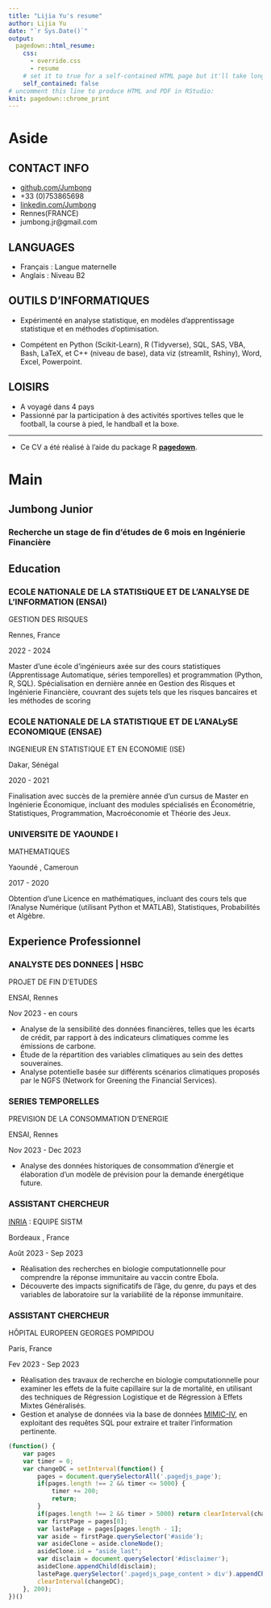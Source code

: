 ```yaml
---
title: "Lijia Yu's resume"
author: Lijia Yu
date: "`r Sys.Date()`"
output:
  pagedown::html_resume:
    css:
      - override.css
      - resume
    # set it to true for a self-contained HTML page but it'll take longer to render
    self_contained: false
# uncomment this line to produce HTML and PDF in RStudio:
knit: pagedown::chrome_print
---
```


Aside
================================================================================

CONTACT INFO {#contact}
--------------------------------------------------------------------------------

- <i class="fa fa-github"></i> [github.com/Jumbong](https://github.com/Jumbong)
- <i class="fa fa-phone"></i> +33 (0)753865698
- <i class="fa-brands fa-linkedin"></i> [linkedin.com/Jumbong](www.linkedin.com/in/junior-jumbong-258330211)
- <i class="fa-solid fa-location-dot"></i>  Rennes(FRANCE)
- <i class="fa-sharp fa-solid fa-envelope"></i> jumbong.jr@gmail.com



LANGUAGES {#contact}
--------------------------------------------------------------------------------

- Français : Langue maternelle
- Anglais :  Niveau B2



OUTILS D'INFORMATIQUES  {#skills}
--------------------------------------------------------------------------------

- Expérimenté en analyse statistique, en modèles d'apprentissage statistique et en méthodes d'optimisation.

- Compétent en Python (Scikit-Learn), R (Tidyverse), SQL, SAS, VBA, Bash, LaTeX, et C++ (niveau de base), data viz (streamlit, Rshiny), Word, Excel, Powerpoint.



LOISIRS {#skills}
--------------------------------------------------------------------------------

- A voyagé dans 4 pays
- Passionné par la participation à des activités sportives telles que le football, la course à pied, le handball et la boxe.

----------------------------------------------------------------------------------

<footer>
- Ce CV a été réalisé à l'aide du package R [**pagedown**](https://github.com/rstudio/pagedown).
</footer>


Main
================================================================================

Jumbong Junior {#title}
--------------------------------------------------------------------------------

### Recherche un stage de fin d'études de 6 mois en Ingénierie Financière


Education {data-icon=graduation-cap data-concise=true}
--------------------------------------------------------------------------------

### ECOLE NATIONALE DE LA STATIStiQUE ET DE L'ANALYSE DE L'INFORMATION (ENSAI)

GESTION DES RISQUES

Rennes, France

2022 - 2024

Master d'une école d'ingénieurs axée sur des cours statistiques (Apprentissage Automatique, séries temporelles) et programmation (Python, R, SQL). Spécialisation en dernière année en Gestion des Risques et Ingénierie Financière, couvrant des sujets tels que les risques bancaires et les méthodes de scoring

### ECOLE NATIONALE DE LA STATISTIQUE ET DE L'ANALySE ECONOMIQUE (ENSAE)

INGENIEUR EN STATISTIQUE ET EN ECONOMIE (ISE)

Dakar, Sénégal

2020 - 2021

Finalisation avec succès de la première année d'un cursus de Master en Ingénierie Économique, incluant des modules spécialisés en Économétrie, Statistiques, Programmation, Macroéconomie et Théorie des Jeux.

### UNIVERSITE DE YAOUNDE I

MATHEMATIQUES

Yaoundé , Cameroun

2017 - 2020

Obtention d'une Licence en mathématiques, incluant des cours tels que l'Analyse Numérique (utilisant Python et MATLAB), Statistiques, Probabilités et Algèbre.

Experience Professionnel {data-icon=suitcase}
--------------------------------------------------------------------------------

### ANALYSTE DES DONNEES | HSBC

PROJET DE FIN D'ETUDES

ENSAI, Rennes

Nov 2023 - en cours


- Analyse de la sensibilité des données financières, telles que les écarts de crédit, par rapport à des indicateurs climatiques comme les émissions de carbone.
- Étude de la répartition des variables climatiques au sein des dettes souveraines.
- Analyse potentielle basée sur différents scénarios climatiques proposés par le NGFS (Network for Greening the Financial Services).

### SERIES TEMPORELLES

PREVISION DE LA CONSOMMATION D'ENERGIE

ENSAI, Rennes

Nov 2023 - Dec 2023

- Analyse des données historiques de consommation d'énergie et élaboration d'un modèle de prévision pour la demande énergétique future.

### ASSISTANT CHERCHEUR

[INRIA](https://www.inria.fr/fr/sistm)  : EQUIPE SISTM

Bordeaux , France

Août 2023 - Sep 2023

- Réalisation des recherches en biologie computationnelle pour comprendre la réponse immunitaire au vaccin contre Ebola.
- Découverte des impacts significatifs de l'âge, du genre, du pays et des variables de laboratoire sur la variabilité de la réponse immunitaire.

### ASSISTANT CHERCHEUR

HÔPITAL EUROPEEN GEORGES POMPIDOU

Paris, France

Fev 2023 -  Sep 2023

- Réalisation des travaux de recherche en biologie computationnelle pour examiner les effets de la fuite capillaire sur la de mortalité, en utilisant des techniques de Régression Logistique et de Régression à Effets Mixtes Généralisés.
- Gestion et analyse de données via la base de données [MIMIC-IV](https://physionet.org/content/mimiciv/0.4/), en exploitant des requêtes SQL pour extraire et traiter l'information pertinente.



```js
(function() {
    var pages 
    var timer = 0;
    var changeDC = setInterval(function() {
        pages = document.querySelectorAll('.pagedjs_page');
        if(pages.length !== 2 && timer <= 5000) {
            timer += 200;
            return;
        }
        if(pages.length !== 2 && timer > 5000) return clearInterval(changeDC);
        var firstPage = pages[0];
        var lastePage = pages[pages.length - 1];
        var aside = firstPage.querySelector('#aside');
        var asideClone = aside.cloneNode();
        asideClone.id = "aside_last";
        var disclaim = document.querySelector('#disclaimer');
        asideClone.appendChild(disclaim);
        lastePage.querySelector('.pagedjs_page_content > div').appendChild(asideClone);
        clearInterval(changeDC);
    }, 200);
})()
```

